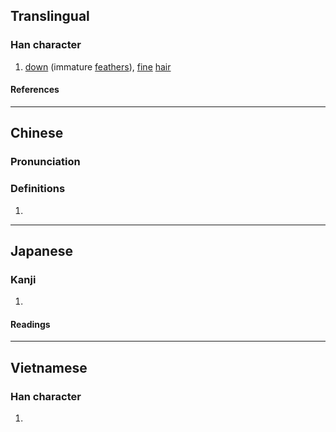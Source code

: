 {{character info/new}}
==Translingual==

===Han character===
{{Han char|rn=82|rad=毛|as=12|sn=16|four=12214|canj=NBHQU|ids=⿰矞毛}}

# [[down]] (immature [[feather]]s), [[fine]] [[hair]]

====References====
{{Han ref|kx=0596.160|dkj=16970|dj=0987.370|hdz=32006.130|uh=6C04}}

----

==Chinese==
{{zh-forms}}

===Pronunciation===
{{zh-pron
|m=rǒng
|c=jung5
|mc=y
|oc=y
|ma=
|cat=n
}}

===Definitions===
{{zh-hanzi}}

# {{rfdef|zh}}

----

==Japanese==

===Kanji===
{{ja-kanji|grade=|rs=毛12}}

# {{rfdef|ja|sort=毛12}}

====Readings====
{{ja-readings
|on=じゅう, にゅ
|kun=むくげ
}}

----

==Vietnamese==

===Han character===
{{vi-readings|rs=毛12|reading=[[nhung]], [[nhũng]]}}

# {{rfdef|vi|sort=毛12}}

{{cln|vi|Han tu}}